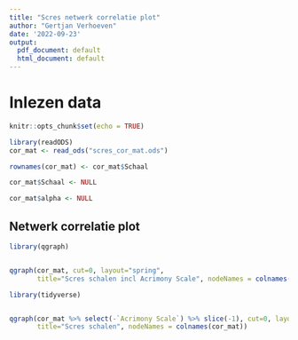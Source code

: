 ```yaml
---
title: "Scres netwerk correlatie plot"
author: "Gertjan Verhoeven"
date: '2022-09-23'
output:
  pdf_document: default
  html_document: default
---
```


# Inlezen data

```r
knitr::opts_chunk$set(echo = TRUE)

library(readODS)
cor_mat <- read_ods("scres_cor_mat.ods")

rownames(cor_mat) <- cor_mat$Schaal

cor_mat$Schaal <- NULL

cor_mat$alpha <- NULL
```

## Netwerk correlatie plot

```r
library(qgraph)


qgraph(cor_mat, cut=0, layout="spring", 
       title="Scres schalen incl Acrimony Scale", nodeNames = colnames(cor_mat))
```
```r
library(tidyverse)


qgraph(cor_mat %>% select(-`Acrimony Scale`) %>% slice(-1), cut=0, layout="spring", 
       title="Scres schalen", nodeNames = colnames(cor_mat))
```
